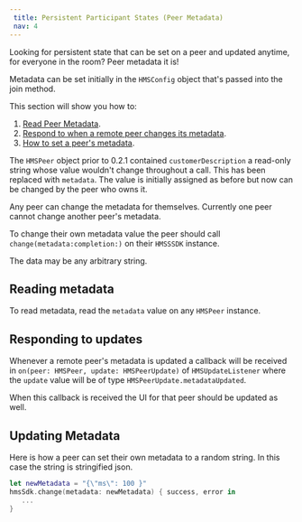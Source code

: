 ```yaml
---
 title: Persistent Participant States (Peer Metadata)
 nav: 4
---
```


Looking for persistent state that can be set on a peer and updated anytime, for everyone in the room? Peer metadata it is!

Metadata can be set initially in the `HMSConfig` object that's passed into the join method.

This section will show you how to:

1.  [Read Peer Metadata](#reading-metadata).
2.  [Respond to when a remote peer changes its metadata](#responding-to-updates).
3.  [How to set a peer's metadata](#updating-metadata).

The `HMSPeer` object prior to 0.2.1 contained `customerDescription` a read-only string whose value wouldn't change throughout a call. This has been replaced with `metadata`. The value is initially assigned as before but now can be changed by the peer who owns it.

Any peer can change the metadata for themselves. Currently one peer cannot change another peer's metadata.

To change their own metadata value the peer should call `change(metadata:completion:)` on their `HMSSSDK` instance.

The data may be any arbitrary string.

## Reading metadata

To read metadata, read the `metadata` value on any `HMSPeer` instance.

## Responding to updates

Whenever a remote peer's metadata is updated a callback will be received in `on(peer: HMSPeer, update: HMSPeerUpdate)` of `HMSUpdateListener` where the `update` value will be of type `HMSPeerUpdate.metadataUpdated`.

When this callback is received the UI for that peer should be updated as well.

## Updating Metadata

Here is how a peer can set their own metadata to a random string. In this case the string is stringified json.

```swift
let newMetadata = "{\"ms\": 100 }"
hmsSdk.change(metadata: newMetadata) { success, error in
   ...
}
```
